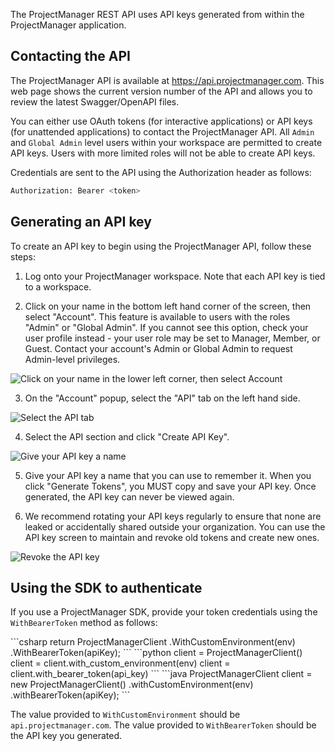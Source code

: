 The ProjectManager REST API uses API keys generated from within the ProjectManager application.

## Contacting the API

The ProjectManager API is available at https://api.projectmanager.com.  This web page shows the current version number of the API and allows you to review the latest Swagger/OpenAPI files.

You can either use OAuth tokens (for interactive applications) or API keys (for unattended applications) to contact the ProjectManager API.  All `Admin` and `Global Admin` level users within your workspace are permitted to create API keys.  Users with more limited roles will not be able to create API keys.

Credentials are sent to the API using the Authorization header as follows:

```bash
Authorization: Bearer <token>
```

## Generating an API key

To create an API key to begin using the ProjectManager API, follow these steps:

1. Log onto your ProjectManager workspace. Note that each API key is tied to a workspace.

2. Click on your name in the bottom left hand corner of the screen, then select "Account". This feature is available to users with the roles "Admin" or "Global Admin".  If you cannot see this option, check your user profile instead - your user role may be set to Manager, Member, or Guest.  Contact your account's Admin or Global Admin to request Admin-level privileges.

![Click on your name in the lower left corner, then select Account](https://fern-image-hosting.s3.amazonaws.com/projectmanager/account-menu.png)

3. On the "Account" popup, select the "API" tab on the left hand side. 

![Select the API tab](https://fern-image-hosting.s3.amazonaws.com/projectmanager/account-dialog.png)

4. Select the API section and click "Create API Key". 

![Give your API key a name](https://fern-image-hosting.s3.amazonaws.com/projectmanager/create-api-key-dialog.png)

5. Give your API key a name that you can use to remember it. When you click "Generate Tokens", you MUST copy and save your API key. Once generated, the API key can never be viewed again.

6. We recommend rotating your API keys regularly to ensure that none are leaked or accidentally shared outside your organization. You can use the API key screen to maintain and revoke old tokens and create new ones. 

![Revoke the API key](https://fern-image-hosting.s3.amazonaws.com/projectmanager/revoke-api-key.png)

## Using the SDK to authenticate

If you use a ProjectManager SDK, provide your token credentials using the `WithBearerToken` method as follows:

<CodeBlocks>
    <CodeBlock title="C#">
    ```csharp
    return ProjectManagerClient
        .WithCustomEnvironment(env)
        .WithBearerToken(apiKey);
    ```
    </CodeBlock>
    <CodeBlock title="Python">
    ```python
    client = ProjectManagerClient()
    client = client.with_custom_environment(env)
    client = client.with_bearer_token(api_key)
    ```
    </CodeBlock>
    <CodeBlock title="Java">
    ```java
    ProjectManagerClient client = new ProjectManagerClient()
        .withCustomEnvironment(env)
        .withBearerToken(apiKey);
    ```
    </CodeBlock>
</CodeBlocks>

The value provided to `WithCustomEnvironment` should be `api.projectmanager.com`.
The value provided to `WithBearerToken` should be the API key you generated.